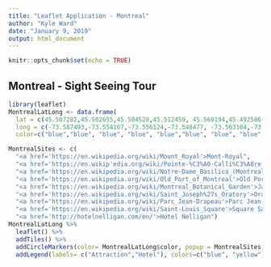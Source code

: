 ---
title: "Leaflet Application - Montreal"
author: "Kyle Ward"
date: "January 9, 2019"
output: html_document
---

```{r setup, include=FALSE}
knitr::opts_chunk$set(echo = TRUE)
```

## Montreal - Sight Seeing Tour

```{r leaflet markers, echo=FALSE, warning=FALSE, message=FALSE}
library(leaflet)
MontrealLatLong <- data.frame(
  lat = c(45.507282,45.502655,45.504528,45.512459, 45.560194,45.492586,45.51707,45.517457,45.504088),
  long = c(-73.587493,-73.554167,-73.556124,-73.548477, -73.563104,-73.618337,-73.533576,-73.569482,-73.554414),
  color=c("blue","blue", "blue", "blue", "blue","blue", "blue", "blue", "yellow"))

MontrealSites <- c(
  "<a href='https://en.wikipedia.org/wiki/Mount_Royal'>Mont-Royal",
  "<a href='https://en.wikip'edia.org/wiki/Pointe-%C3%A0-Calli%C3%A8re_Museum'>Pointe-à-Callière Museum",
  "<a href='https://en.wikipedia.org/wiki/Notre-Dame_Basilica_(Montreal)'>Notre-Dame Basilica",
  "<a href='https://en.wikipedia.org/wiki/Old_Port_of_Montreal'>Old Port Montreal",
  "<a href='https://en.wikipedia.org/wiki/Montreal_Botanical_Garden'>Jardin Botanique",
  "<a href='https://en.wikipedia.org/wiki/Saint_Joseph%27s_Oratory'>Oratoire Saint-Joseph",
  "<a href='https://en.wikipedia.org/wiki/Parc_Jean-Drapeau'>Parc Jean-Drapeau",
  "<a href='https://en.wikipedia.org/wiki/Saint-Louis_Square'>Square Saint-Louis and Rue Denis",
  "<a href='http://hotelnelligan.com/en/'>Hotel Nelligan")
MontrealLatLong %>%
  leaflet() %>%
  addTiles() %>%
  addCircleMarkers(color= MontrealLatLong$color, popup = MontrealSites,) %>%
  addLegend(labels= c("Attraction","Hotel"), colors=c("blue", "yellow"))
```
